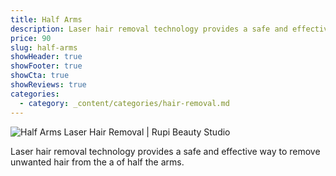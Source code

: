 ```yaml
---
title: Half Arms
description: Laser hair removal technology provides a safe and effective way to remove unwanted hair from the a of half the arms.
price: 90
slug: half-arms
showHeader: true
showFooter: true
showCta: true
showReviews: true
categories:
  - category: _content/categories/hair-removal.md
---
```


![Half Arms Laser Hair Removal | Rupi Beauty Studio](/uploads/services/laser-hair-removal.webp 'Half Arms Laser Hair Removal  | Rupi Beauty Studio')

Laser hair removal technology provides a safe and effective way to remove unwanted hair from the a of half the arms.
